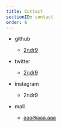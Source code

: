 ```yaml
---
title: Contact
sectionID: contact
order: 6
---
```


- github

  - <a href="https://github.com/2ndr9" target="_blank" rel="noopener noreferrer">
      2ndr9
    </a>

- twitter

  - <a href="https://twitter.com/2ndr9" target="_blank" rel="noopener noreferrer">
      2ndr9
    </a>

- instagram

  - 2ndr9

- mail
  - aaa@aaa.aaa
